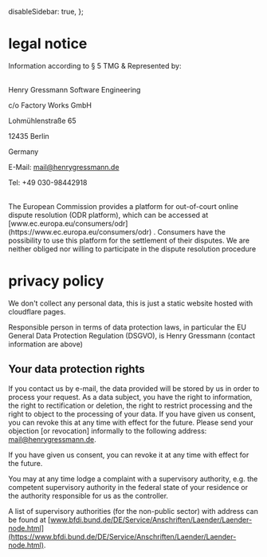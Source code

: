   disableSidebar: true,
};

# legal notice

Information according to § 5 TMG & Represented by:

<br />
Henry Gressmann Software Engineering

c/o Factory Works GmbH

Lohmühlenstraße 65

12435 Berlin

Germany

E-Mail: mail@henrygressmann.de

Tel: +49 030-98442918

<br />
The European Commission provides a platform for out-of-court online dispute resolution
(ODR platform), which can be accessed at [www.ec.europa.eu/consumers/odr](https://www.ec.europa.eu/consumers/odr)
. Consumers have the possibility to use this platform for the settlement of their
disputes. We are neither obliged nor willing to participate in the dispute resolution
procedure

<br />

# privacy policy

We don't collect any personal data, this is just a static website hosted with cloudflare pages.

Responsible person in terms of data protection laws, in particular the EU General Data Protection Regulation (DSGVO), is Henry Gressmann (contact information are above)<br/>

## Your data protection rights

If you contact us by e-mail, the data provided will be stored by us in order to process your request.
As a data subject, you have the right to information, the right to rectification or deletion, the right to restrict processing and the right to object to the processing of your data. If you have given us consent, you can revoke this at any time with effect for the future. Please send your objection [or revocation] informally to the following address: mail@henrygressmann.de.

If you have given us consent, you can revoke it at any time with effect for the
future.

You may at any time lodge a complaint with a supervisory authority, e.g. the competent
supervisory authority in the federal state of your residence or the authority responsible
for us as the controller.

A list of supervisory authorities (for the non-public sector) with address
can be found at
[www.bfdi.bund.de/DE/Service/Anschriften/Laender/Laender-node.html](https://www.bfdi.bund.de/DE/Service/Anschriften/Laender/Laender-node.html).
